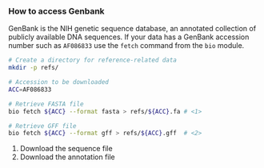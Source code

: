 ### How to access Genbank

GenBank is the NIH genetic sequence database, an annotated collection of publicly available DNA sequences. If your data has a GenBank accession number such as `AF086833` use the `fetch` command from the `bio` module.

```sh
# Create a directory for reference-related data
mkdir -p refs/

# Accession to be downloaded
ACC=AF086833

# Retrieve FASTA file
bio fetch ${ACC} --format fasta > refs/${ACC}.fa # <1>

# Retrieve GFF file
bio fetch ${ACC} --format gff > refs/${ACC}.gff  # <2>
```
1. Download the sequence file
2. Download the annotation file
